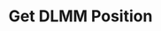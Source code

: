 ---
title: "Get DLMM Position"
description: "Returns all plants from the system that the user has access to"
openapi: "../../../openapi.json GET /dlmm/position"
---